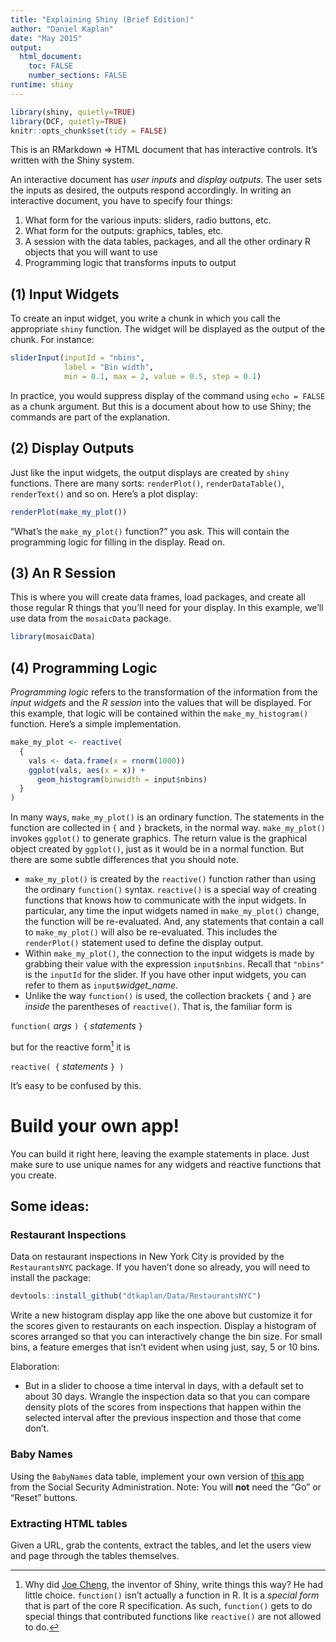 ```yaml
---
title: "Explaining Shiny (Brief Edition)"
author: "Daniel Kaplan"
date: "May 2015"
output: 
  html_document:
    toc: FALSE
    number_sections: FALSE
runtime: shiny
---
```


```r
library(shiny, quietly=TRUE)
library(DCF, quietly=TRUE)
knitr::opts_chunk$set(tidy = FALSE)
```

This is an RMarkdown ⇒ HTML document that has interactive controls.  It's written with the Shiny system.

An interactive document has *user inputs* and *display outputs*. The user sets the inputs as desired, the outputs respond accordingly. In writing an interactive document, you have to specify four things:

1. What form for the various inputs: sliders, radio buttons, etc.
#. What form for the outputs: graphics, tables, etc.
#. A session with the data tables, packages, and all the other ordinary R objects that you will want to use
#. Programming logic that transforms inputs to output



## (1) Input Widgets

To create an input widget, you write a chunk in which you call the appropriate `shiny` function. The widget will be displayed as the output of the chunk. For instance:

```r
sliderInput(inputId = "nbins",
            label = "Bin width",
            min = 0.1, max = 2, value = 0.5, step = 0.1)
```

In practice, you would suppress display of the command using `echo = FALSE` as a chunk argument.  But this is a document about how to use Shiny; the commands are part of the explanation.

## (2) Display Outputs

Just like the input widgets, the output displays are created by `shiny` functions.  There are many sorts: `renderPlot()`, `renderDataTable()`, `renderText()` and so on.  Here's a plot display:

```r
renderPlot(make_my_plot())
```

"What's the `make_my_plot()` function?" you ask.  This will contain the programming logic for filling in the display. Read on.

## (3) An R Session

This is where you will create data frames, load packages, and create all those regular R things that you'll need for your display. In this example, we'll use data from the `mosaicData` package.

```r
library(mosaicData)
```

## (4) Programming Logic

*Programming logic* refers to the transformation of the information from the *input widgets* and the *R session* into the values that will be displayed. For this example, that logic will be contained within the `make_my_histogram()` function. Here's a simple implementation.

```r
make_my_plot <- reactive( 
  {
    vals <- data.frame(x = rnorm(1000))
    ggplot(vals, aes(x = x)) + 
      geom_histogram(binwidth = input$nbins)
  }
)
```

In many ways, `make_my_plot()` is an ordinary function. The statements in the function are collected in `{` and `}` brackets, in the normal way. `make_my_plot()` invokes `ggplot()` to generate graphics. The return value is the graphical object created by `ggplot()`, just as it would be in a normal function.  But there are some subtle differences that you should note.

* `make_my_plot()` is created by the `reactive()` function rather than using the ordinary `function()` syntax.  `reactive()` is a special way of creating functions that knows how to communicate with the input widgets. In particular, any time the input widgets named in `make_my_plot()` change, the function will be re-evaluated. And, any statements that contain a call to `make_my_plot()` will also be re-evaluated.  This includes the `renderPlot()` statement used to define the display output.
* Within `make_my_plot()`, the connection to the input widgets is made by grabbing their value with the expression `input$nbins`.  Recall that `"nbins"` is the `inputId` for the slider.  If you have other input widgets, you can refer to them as `input$`*widget_name*.
* Unlike the way `function()` is used, the collection brackets `{` and `}` are *inside* the parentheses of `reactive()`.  That is, the familiar form is 

`function(` *args* `) {` *statements* `}` 

but for the reactive form^[Why did [Joe Cheng](https://www.linkedin.com/in/jcheng), the inventor of Shiny, write things this way?  He had little choice.  `function()` isn't actually a function in R.  It is a *special form* that is part of the core R specification.  As such, `function()` gets to do special things that contributed functions like `reactive()` are not allowed to do.] it is

`reactive( {` *statements* `} )`

It's easy to be confused by this.

# Build your own app!

You can build it right here, leaving the example statements in place.  Just make sure to use unique names for any widgets and reactive functions that you create.

## Some ideas:

### Restaurant Inspections

Data on restaurant inspections in New York City is provided by the `RestaurantsNYC` package.  If you haven't done so already, you will need to install the package:
```r
devtools::install_github("dtkaplan/Data/RestaurantsNYC")
```

Write a new histogram display app like the one above but customize it for the scores given to restaurants on each inspection.  Display a histogram of scores arranged so that you can interactively change the bin size.  For small bins, a feature emerges that isn't evident when using just, say, 5 or 10 bins.

Elaboration:

* But in a slider to choose a time interval in days, with a default set to about 30 days.  Wrangle the inspection data so that you can compare density plots of the scores from inspections that happen within the selected interval after the previous inspection and those that come don't.

### Baby Names

Using the `BabyNames` data table, implement your own version of [this app](http://www.ssa.gov/oact/babynames/#ht=2) from the Social Security Administration.  Note: You will **not** need the "Go" or "Reset" buttons.

### Extracting HTML tables

Given a URL, grab the contents, extract the tables, and let the users view and page through the tables themselves.


 